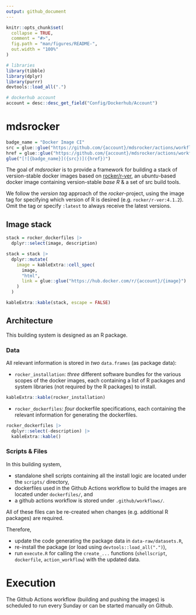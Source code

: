 ```yaml
---
output: github_document
---
```


<!-- README.md is generated from README.Rmd. Please edit that file -->

```r
knitr::opts_chunk$set(
  collapse = TRUE,
  comment = "#>",
  fig.path = "man/figures/README-",
  out.width = "100%"
)

# libraries
library(tibble)
library(dplyr)
library(purrr)
devtools::load_all(".")

# dockerhub account
account = desc::desc_get_field("Config/Dockerhub/Account")
```

# mdsrocker

<!-- badges: start -->
```r
badge_name = "Docker Image CI"
src = glue::glue("https://github.com/{account}/mdsrocker/actions/workflows/publish-docker-images.yml/badge.svg")
href = glue::glue("https://github.com/{account}/mdsrocker/actions/workflows/publish-docker-images.yml")
glue("[![{badge_name}]({src})]({href})")
```
<!-- badges: end -->

The goal of *mdsrocker* is to provide a framework for building a stack of 
version-stable docker images based on 
[rocker/r-ver](https://hub.docker.com/r/rocker/r-ver), an *ubuntu*-based
docker image containing version-stable *base R* & a set of src build tools.

We follow the *version tag* approach of the *rocker*-project, using the image 
tag for specifying which version of R is desired (e.g. `rocker/r-ver:4.1.2`).
Omit the tag or specify `:latest` to always receive the latest versions.

## Image stack

```r

stack = rocker_dockerfiles |> 
  dplyr::select(image, description)

stack = stack |> 
  dplyr::mutate(
    image = kableExtra::cell_spec(
      image, 
      "html",
      link = glue::glue("https://hub.docker.com/r/{account}/{image}")
    )
  )

kableExtra::kable(stack, escape = FALSE)
```


## Architecture

This building system is designed as an R package. 

### Data

All relevant information is stored in *two* `data.frames` (as package data):

- `rocker_installation`: *three* different software bundles for the various
  scopes of the docker images, each containing a list of R packages and
  system libraries (not required by the R packages) to install.

```r
kableExtra::kable(rocker_installation)
```

- `rocker_dockerfiles`: *four* dockerfile specifications, each containing 
  the relevant information for generating the dockerfiles.

```r
rocker_dockerfiles |> 
  dplyr::select(-description) |> 
  kableExtra::kable()
```

### Scripts & Files

In this building system, 

- standalone shell scripts containing all the install logic are located under 
  the `scripts/` directory, 
- dockerfiles used in the Github Actions workflow to build the images are 
  located under `dockerfiles/`, and
- a github actions workflow is stored under `.github/workflows/`.

All of these files can be re-created when changes (e.g. additional R packages)
are required.

Therefore,

- update the code generating the package data in `data-raw/datasets.R`,
- re-install the package (or load using `devtools::load_all(".")`),
- run `execute.R` for calling the `create_...` functions 
  (`shellscript`, `dockerfile`, `action_workflow`) with the updated data.

# Execution

The Github Actions workflow (building and pushing the images) is scheduled to 
run every Sunday or can be started manually on Github.
